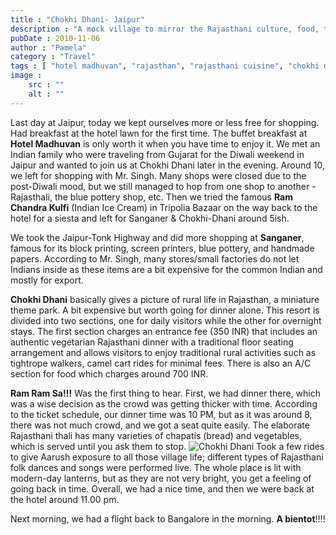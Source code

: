 ```yaml
---
title : "Chokhi Dhani- Jaipur"
description : "A mock village to mirror the Rajasthani culture, food, traditions and heritage."
pubDate : 2010-11-06
author : "Pamela"
category : "Travel"
tags : [ "hotel madhuvan", "rajasthan", "rajasthani cuisine", "chokhi dhani", "ram chandra kulfi", "jaipur", "jaipur-tonk highway", "sanganer", "block printing",]
image :
    src : ""
    alt : ""
---
```


Last day at Jaipur, today we kept ourselves more or less free for shopping. Had breakfast at the hotel lawn for the first time. The buffet breakfast at **Hotel Madhuvan** is only worth it when you have time to enjoy it. We met an Indian family who were traveling from Gujarat for the Diwali weekend in Jaipur and wanted to join us at Chokhi Dhani later in the evening. Around 10, we left for shopping with Mr. Singh. Many shops were closed due to the post-Diwali mood, but we still managed to hop from one shop to another - Rajasthali, the blue pottery shop, etc. Then we tried the famous **Ram Chandra Kulfi** (Indian Ice Cream) in Tripolia Bazaar on the way back to the hotel for a siesta and left for Sanganer & Chokhi-Dhani around 5ish.

We took the Jaipur-Tonk Highway and did more shopping at **Sanganer**, famous for its block printing, screen printers, blue pottery, and handmade papers. According to Mr. Singh, many stores/small factories do not let Indians inside as these items are a bit expensive for the common Indian and mostly for export.

**Chokhi Dhani** basically gives a picture of rural life in Rajasthan, a miniature theme park. A bit expensive but worth going for dinner alone. This resort is divided into two sections, one for daily visitors while the other for overnight stays. The first section charges an entrance fee (350 INR) that includes an authentic vegetarian Rajasthani dinner with a traditional floor seating arrangement and allows visitors to enjoy traditional rural activities such as tightrope walkers, camel cart rides for minimal fees. There is also an A/C section for food which charges around 700 INR.

**Ram Ram Sa!!!** Was the first thing to hear. First, we had dinner there, which was a wise decision as the crowd was getting thicker with time. According to the ticket schedule, our dinner time was 10 PM, but as it was around 8, there was not much crowd, and we got a seat quite easily. The elaborate Rajasthani thali has many varieties of chapatis (bread) and vegetables, which is served until you ask them to stop.
<Image src={pic1} alt="Chokhi Dhani"/>
Took a few rides to give Aarush exposure to all those village life; different types of Rajasthani folk dances and songs were performed live. The whole place is lit with modern-day lanterns, but as they are not very bright, you get a feeling of going back in time. Overall, we had a nice time, and then we were back at the hotel around 11.00 pm.

Next morning, we had a flight back to Bangalore in the morning. **A bientot**!!!! 